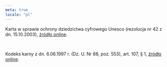 ```yaml
---
meta: true
locale: "pl"
---
```


Karta w sprawie ochrony dziedzictwa cyfrowego Unesco (rezolucja nr 42 z dn. 15.10.2003), [źródło online](https://unesdoc.unesco.org/ark:/48223/pf0000179529).

<br />

Kodeks karny z dn. 6.06.1997 r. (Dz. U. Nr 88, poz. 553), art. 107, § 1, [źródło online](https://isap.sejm.gov.pl/isap.nsf/download.xsp/WDU19970880553/O/D19970553.pdf).